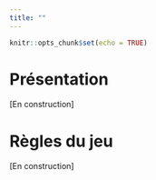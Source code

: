 ```yaml
---
title: ""
---
```


```r
knitr::opts_chunk$set(echo = TRUE)
```

# Présentation

[En construction]

# Règles du jeu

[En construction]





